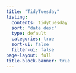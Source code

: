 ```yaml
---
title: "TidyTuesday"
listing:
  contents: tidytuesday
  sort: "date desc"
  type: default
  categories: true
  sort-ui: false
  filter-ui: false
page-layout: full
title-block-banner: true
---
```

